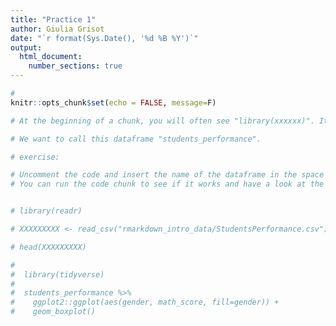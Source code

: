 ```yaml
---
title: "Practice 1"
author: Giulia Grisot
date: "`r format(Sys.Date(), '%d %B %Y')`"
output:
  html_document:
    number_sections: true
---
```



<!--

Don't worry about the chunk of code below. It can define the knitting properties.
Leave it as it is for now: we will not discuss it in depth.
Notice however that it says "include=FALSE" in the description, which means you will not see that chunk when you knit the file, In the chunk content, `echo = FALSE` is an parameter of the knit function that tells your markdown document to avoid printing of the R code that generates outputs for all the chunks in your document. The `message = FALSE` prevents the printing of messages related to the chunks' content.
You can try and change them later on and see what happens!

-->

```r
# 
knitr::opts_chunk$set(echo = FALSE, message=F)
```


<!-- 

Remember: We want to create a report to show to an audience whether gender, ethnic group and parental education have an effect on how the students perform in several subjects, and how these factors correlate.



CUSTOMISE YOUR YAML


It's your turn!

Look above, do you see the Knit button? try and click on it.
It gave you an error, right? Don't worry, that's supposed to happen. It is because this file does not yet have a YAML, which means R Studio does not really know what to do with it.

Exercise:

Try and create the header above from scratch. Remember to enclose it between two sets of "---", and to include the fields `title` `date` `author`, followed respectively by a column sign, and by your input data. Don't forget the most important field: the `output`. For now, use "html_document" as the output format.

Did it work now? well done!

-------------------------------


THE DATE

Now that you have a nice title and your name on the report, you might want to change the way the date is displayed. Of course you can add in manually as text, especially if you want it to remain the same. However, if you want it to reflect the date in which you have modified the document, you might want to use your System date.

In this case, use the code "`r format(Sys.Date(), '%d %B %Y')`" instead. You can change the order of d, B and Y, that indicate respectively day, month and year, or even add commas between them.

Also note how this green text is formatted between arrows. This indicates that whatever text is contained here will not be printed in our output. This way you can take notes also in the text sections (within code chunks, you can add comments by adding a "#" sign before the text.)

-------------------------

THE TEXT

Here we go! this might be the beginning of your report. As mentioned in the introductory presentation, you can organize your content hierarchically, simply using "#" sing. (yes, this same sign creates headings in the TEXT sections, and comments in the code chunks)

for instance:

# This would be your Heading 1
## This would be your Heading 2
### This would be your Heading 3
#### This would be your Heading 4
##### This would be your Heading 5

and so on.

If you want your sections to show numbers, you have to add this information to the YAML the following:

number_sections: true

However, as I mentioned before, be aware of the YAML format. In order for it to work, this is how it needs to look.

output:
  html_document:
    number_sections: true


Exercise:

Now try to insert a title below, between this block of instructions and the next, as well as a subtitle and a short description. Then knit again and see what happens. Nice, right?

-->






<!--

THE CODE

When creating your own reports, one of the first things you'll want to do is add some code!
You can add a code chuck manually by typing three ` signs followed by the type of code chunk you want, {r}. If you do it manually, remember to close your code chunk, again with three `.
Alternatively, on the top of this window, you should see a green button with a C and a little arrow. When you click on it, it will show you the different kind of code you can work with in your report. Select the code chunk you'd like and you're good to go. 

In the presentation I mentioned the Student annual rerport dataset.
Let's take a look at it.

The chunk of code below is already set up for you. Take a look at it and follow the instructions

-->

```r

# At the beginning of a chunk, you will often see "library(xxxxxx)". It indicates that a package has been loaded. Different packages perform different operations. For example, the package "readr" allows R to read the CSV file into a dataframe.

# We want to call this dataframe "students_performance". 

# exercise:

# Uncomment the code and insert the name of the dataframe in the space demarcated with XXXX.
# You can run the code chunk to see if it works and have a look at the output without knitting the whole document. Click on the little green arrow on the top right of the code block, try and see what happens. 


# library(readr)

# XXXXXXXXX <- read_csv("rmarkdown_intro_data/StudentsPerformance.csv")

# head(XXXXXXXXX)

```


<!-- 

Now you should see a dataframe in your Environment. Click on it to visualize it entirely, or write `View(students_performance)` in the console.


# Including Plots

One important feature of RMarkdown is how easily you can embed plots in your report.

The code to create a plot is ready for you in the chunk below (you will learn more about tidyverse later today) but it is missing the variables to be plotted.


Exercise:

1) Uncomment the code
2) inset a title before the code chunk and write down a short summary of what it shows just before the plot.
3) create another chunk after this one, and use the same formula to create a plot with different variables. (have a look at the dataframe for inspiration). Also here, write down a short description of it, and try to include one word in bold, one in italics and a direct reference to the dataframe (do you remember how?).


ps. if you are using Windows, you can comment and uncomment by selecting and pressing Ctrl+Shift+C
There should be a similar shortcut for Mac. You can find all the shortcuts in Tools > Keyboard Shortcut Help

-->



```r
# 
#  library(tidyverse)
# 
#  students_performance %>%
#    ggplot2::ggplot(aes(gender, math_score, fill=gender)) +
#    geom_boxplot() 

```









<!-- All done? Great :) 






-->




